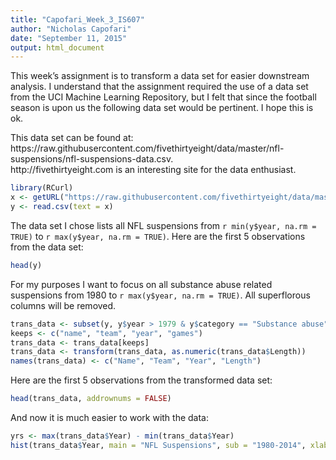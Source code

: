 ```yaml
---
title: "Capofari_Week_3_IS607"
author: "Nicholas Capofari"
date: "September 11, 2015"
output: html_document
---
```


This week's assignment is to transform a data set for easier downstream analysis. I understand that the assignment required the use of a data set from the UCI Machine Learning Repository, but I felt that since the football season is upon us the following data set would be pertinent.  I hope this is ok.

This data set can be found at:  https://raw.githubusercontent.com/fivethirtyeight/data/master/nfl-suspensions/nfl-suspensions-data.csv.  
http://fivethirtyeight.com is an interesting site for the data enthusiast.  

```r
library(RCurl)
x <- getURL("https://raw.githubusercontent.com/fivethirtyeight/data/master/nfl-suspensions/nfl-suspensions-data.csv")
y <- read.csv(text = x)
```
The data set I chose lists all NFL suspensions from ```r min(y$year, na.rm = TRUE)``` to ```r max(y$year, na.rm = TRUE)```.  Here are the first 5 observations from the data set: 

```r
head(y)
```

For my purposes I want to focus on all substance abuse related suspensions from 1980 to ```r max(y$year, na.rm = TRUE)```.  All superflorous columns will be removed.

```r
trans_data <- subset(y, y$year > 1979 & y$category == "Substance abuse")
keeps <- c("name", "team", "year", "games")
trans_data <- trans_data[keeps]
trans_data <- transform(trans_data, as.numeric(trans_data$Length))
names(trans_data) <- c("Name", "Team", "Year", "Length")
```

Here are the first 5 observations from the transformed data set:
```r
head(trans_data, addrownums = FALSE)
```
And now it is much easier to work with the data:
```r
yrs <- max(trans_data$Year) - min(trans_data$Year)
hist(trans_data$Year, main = "NFL Suspensions", sub = "1980-2014", xlab = "Years", ylab = "Suspensions", breaks = yrs)
```


